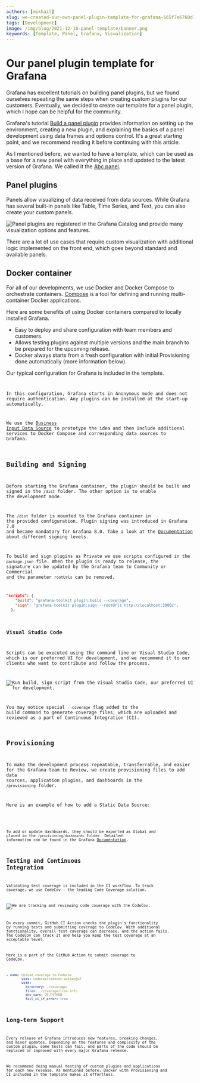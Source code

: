 ```yaml
---
authors: [mikhail]
slug: we-created-our-own-panel-plugin-template-for-grafana-665f7e6760d1/
tags: [Development]
image: /img/blog/2021-12-10-panel-template/banner.png
keywords: [Template, Panel, Grafana, Visualization]
---
```



# Our panel plugin template for Grafana

Grafana has excellent tutorials on building panel plugins, but we found ourselves repeating the same steps when creating custom plugins for our customers. Eventually, we decided to create our template for a panel plugin, which I hope can be helpful for the community.

Grafana's tutorial [Build a panel plugin](https://grafana.com/tutorials/build-a-panel-plugin/) provides information on setting up the environment, creating a new plugin, and explaining the basics of a panel development using data frames and options control. It's a great starting point, and we recommend reading it before continuing with this article.

As I mentioned before, we wanted to have a template, which can be used as a base for a new panel with everything in place and updated to the latest version of Grafana. We called it the [Abc panel](https://github.com/VolkovLabs/volkovlabs-abc-panel).

## Panel plugins

Panels allow visualizing of data received from data sources. While Grafana has several built-in panels like Table, Time Series, and Text, you can also create your custom panels.

<Image
  title="Panel plugins are registered in the Grafana Catalog and provide many visualization options and features."
  src="/img/blog/2021-12-10-panel-template/panels.png"
/>

There are a lot of use cases that require custom visualization with additional logic implemented on the front end, which goes beyond standard and available panels.

## Docker container

For all of our developments, we use Docker and Docker Compose to orchestrate containers. [Compose](https://docs.docker.com/compose/) is a tool for defining and running multi-container Docker applications.

Here are some benefits of using Docker containers compared to locally installed Grafana.

- Easy to deploy and share configuration with team members and customers.
- Allows testing plugins against multiple versions and the main branch to be prepared for the upcoming release.
- Docker always starts from a fresh configuration with initial Provisioning done automatically (more information below).

Our typical configuration for Grafana is included in the template.

<Code
  url="https://github.com/VolkovLabs/volkovlabs-abc-panel/blob/main/docker-compose.yml"
  language="yaml"
/>

In this configuration, Grafana starts in Anonymous mode and does not require authentication. Any plugins can be installed at the start-up automatically.

We use the [Business Input Data Source](/plugins/volkovlabs-static-datasource/) to prototype the idea and then include additional services to Docker Compose and corresponding data sources to Grafana.

## Building and Signing

Before starting the Grafana container, the plugin should be built and signed in the `/dist` folder. The other option is to enable the development mode.

The `/dist` folder is mounted to the Grafana container in the provided configuration. Plugin signing was introduced in Grafana 7.0 and became mandatory for Grafana 8.0. Take a look at the [Documentation](https://grafana.com/docs/grafana/latest/developers/plugins/sign-a-plugin/) about different signing levels.

To build and sign plugins as Private we use scripts configured in the `package.json` file. When the plugin is ready to release, the signature can be updated by the Grafana team to Community or Commercial and the parameter `rootUrls` can be removed.

```json
"scripts": {
    "build": "grafana-toolkit plugin:build --coverage",
    "sign": "grafana-toolkit plugin:sign --rootUrls http://localhost:3000/",
  },
```

### Visual Studio Code

Scripts can be executed using the command line or Visual Studio Code, which is our preferred UI for development, and we recommend it to our clients who want to contribute and follow the process.

<Image
  title="Run build, sign script from the Visual Studio Code, our preferred UI for development."
  src="/img/blog/2021-12-10-panel-template/vscode.png"
/>

You may notice special `--coverage` flag added to the build command to generate coverage files, which are uploaded and reviewed as a part of Continuous Integration (CI).

## Provisioning

To make the development process repeatable, transferrable, and easier for the Grafana team to Review, we create provisioning files to add data sources, application plugins, and dashboards in the `/provisioning` folder.

Here is an example of how to add a Static Data Source:

<Code
  url="https://github.com/VolkovLabs/volkovlabs-abc-panel/blob/main/provisioning/datasources/datasources.yaml"
  language="yaml"
/>

To add or update dashboards, they should be exported as Global and placed in the `/provisioning/dashboards` folder. Detailed information can be found in the Grafana [Documentation](https://grafana.com/docs/grafana/latest/administration/provisioning/).

## Testing and Continuous Integration

Validating test coverage is included in the CI workflow. To track coverage, we use CodeCov - the leading Code Coverage solution.

<Image
  title="We are tracking and reviewing code coverage with the CodeCov."
  src="/img/blog/2021-12-10-panel-template/codecov.png"
/>

On every commit, GitHub CI Action checks the plugin's functionality by running tests and submitting coverage to CodeCov. With additional functionality, overall test coverage can decrease, and the action fails. The CodeCov can track it and help you keep the test coverage at an acceptable level.

Here is a part of the GitHub Action to submit coverage to CodeCov.

```yaml
- name: Upload coverage to Codecov
        uses: codecov/codecov-action@v2
        with:
          directory: ./coverage/
          files: ./coverage/lcov.info
          env_vars: OS,PYTHON
          fail_ci_if_error: true
```

## Long-term Support

Every release of Grafana introduces new features, breaking changes, and minor updates. Depending on the features and complexity of the custom plugin, some tests can fail, and parts of the code should be replaced or improved with every major Grafana release.

We recommend doing manual testing of custom plugins and applications for each new release. As mentioned before, Docker with Provisioning and CI included in the template makes it effortless.
